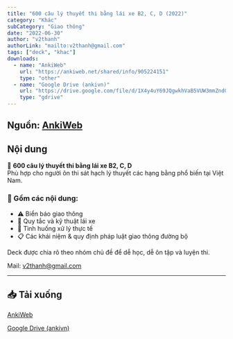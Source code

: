 ```yaml
---
title: "600 câu lý thuyết thi bằng lái xe B2, C, D (2022)"
category: "Khác"
subCategory: "Giao thông"
date: "2022-06-30"
author: "v2thanh"
authorLink: "mailto:v2thanh@gmail.com"
tags: ["deck", "khac"]
downloads:
  - name: "AnkiWeb"
    url: "https://ankiweb.net/shared/info/905224151"
    type: "other"
  - name: "Google Drive (ankivn)"
    url: "https://drive.google.com/file/d/1X4y4uY69JQgwkhVaB5VUW3mmZndGnkI5/view?usp=sharing"
    type: "gdrive"
---
```


## Nguồn: [AnkiWeb](https://ankiweb.net/shared/info/905224151)

## Nội dung

📗 **600 câu lý thuyết thi bằng lái xe B2, C, D**  
Phù hợp cho người ôn thi sát hạch lý thuyết các hạng bằng phổ biến tại Việt Nam.

### 🧾 Gồm các nội dung:

- ⚠️ Biển báo giao thông  
- 📝 Quy tắc và kỹ thuật lái xe  
- 🧐 Tình huống xử lý thực tế  
- 📋 Các khái niệm & quy định pháp luật giao thông đường bộ  

Deck được chia rõ theo nhóm chủ đề để dễ học, dễ ôn tập và luyện thi.

Mail: [v2thanh@gmail.com](mailto:v2thanh@gmail.com)

___

## 📥 Tải xuống

[AnkiWeb](https://ankiweb.net/shared/info/905224151)

[Google Drive (ankivn)](https://drive.google.com/file/d/1X4y4uY69JQgwkhVaB5VUW3mmZndGnkI5/view?usp=sharing)